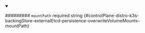 
<details className="config-field" data-expandable="false" open>
<summary>

######### `mountPath` <span className="config-field-required" data-required="false">required</span> <span className="config-field-type">string</span> <span className="config-field-default"></span> <span className="config-field-enum"></span> {#controlPlane-distro-k3s-backingStore-externalEtcd-persistence-overwriteVolumeMounts-mountPath}



</summary>



</details>
